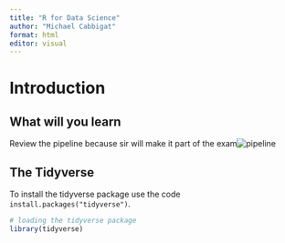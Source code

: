 ```yaml
---
title: "R for Data Science"
author: "Michael Cabbigat"
format: html
editor: visual
---
```


# Introduction

## What will you learn

Review the pipeline because sir will make it part of the exam![pipeline](r4dspics/r4dspic1.png)

## The Tidyverse

To install the tidyverse package use the code `install.packages("tidyverse")`.

```r
# loading the tidyverse package
library(tidyverse)
```

